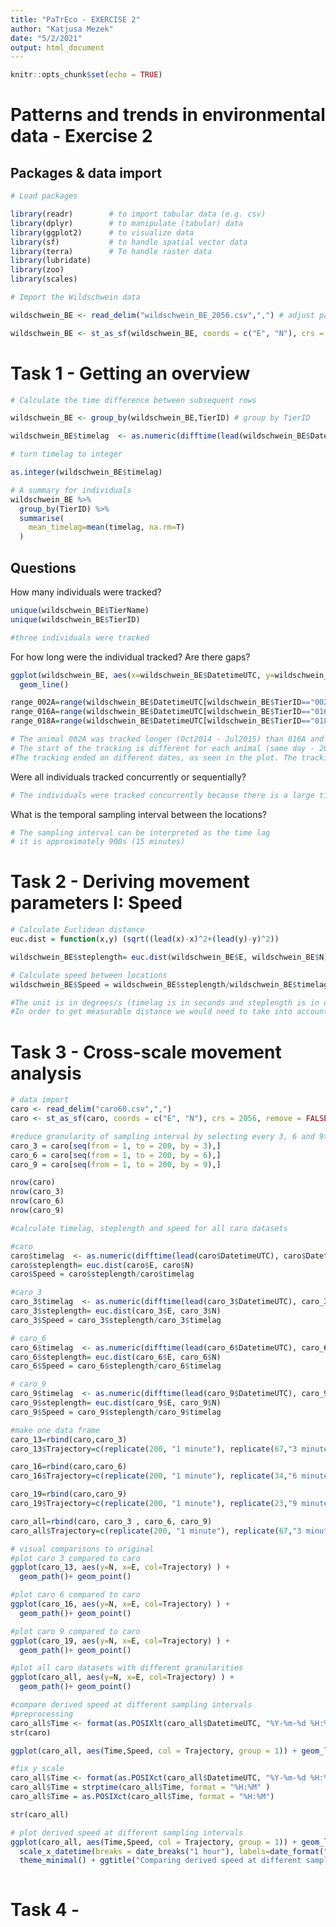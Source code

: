 ```yaml
---
title: "PaTrEco - EXERCISE 2"
author: "Katjusa Mezek"
date: "5/2/2021"
output: html_document
---
```


```r
knitr::opts_chunk$set(echo = TRUE)
```

# Patterns and trends in environmental data - Exercise 2

## Packages & data import

```r
# Load packages

library(readr)        # to import tabular data (e.g. csv)
library(dplyr)        # to manipulate (tabular) data
library(ggplot2)      # to visualize data
library(sf)           # to handle spatial vector data
library(terra)        # To handle raster data
library(lubridate)
library(zoo)
library(scales)

# Import the Wildschwein data

wildschwein_BE <- read_delim("wildschwein_BE_2056.csv",",") # adjust path

wildschwein_BE <- st_as_sf(wildschwein_BE, coords = c("E", "N"), crs = 2056, remove = FALSE)

```

# Task 1 - Getting an overview

```r
# Calculate the time difference between subsequent rows

wildschwein_BE <- group_by(wildschwein_BE,TierID) # group by TierID

wildschwein_BE$timelag  <- as.numeric(difftime(lead(wildschwein_BE$DatetimeUTC), wildschwein_BE$DatetimeUTC),units = "secs")

# turn timelag to integer

as.integer(wildschwein_BE$timelag)

# A summary for individuals
wildschwein_BE %>% 
  group_by(TierID) %>%
  summarise(
    mean_timelag=mean(timelag, na.rm=T)
  )

```

## Questions
How many individuals were tracked?
```r
unique(wildschwein_BE$TierName)
unique(wildschwein_BE$TierID)

#three individuals were tracked
```

For how long were the individual tracked? Are there gaps?
```r
ggplot(wildschwein_BE, aes(x=wildschwein_BE$DatetimeUTC, y=wildschwein_BE$TierID)) +
  geom_line()

range_002A=range(wildschwein_BE$DatetimeUTC[wildschwein_BE$TierID=="002A"])
range_016A=range(wildschwein_BE$DatetimeUTC[wildschwein_BE$TierID=="016A"])
range_018A=range(wildschwein_BE$DatetimeUTC[wildschwein_BE$TierID=="018A"])

# The animal 002A was tracked longer (Oct2014 - Jul2015) than 016A and 018A.
# The start of the tracking is different for each animal (same day - 2014-11-07, but different time).
#The tracking ended on different dates, as seen in the plot. The tracking of 018A and 022A ended on the same day but not same time

```

Were all individuals tracked concurrently or sequentially?
```r
# The individuals were tracked concurrently because there is a large time area when they were all tracked at the same time between January 2015 and June 2015), but with slight delays.

```

What is the temporal sampling interval between the locations?
```r
# The sampling interval can be interpreted as the time lag
# it is approximately 900s (15 minutes)
```

# Task 2 - Deriving movement parameters I: Speed
```r
# Calculate Euclidean distance
euc.dist = function(x,y) (sqrt((lead(x)-x)^2+(lead(y)-y)^2))

wildschwein_BE$steplength= euc.dist(wildschwein_BE$E, wildschwein_BE$N)

# Calculate speed between locations
wildschwein_BE$Speed = wildschwein_BE$steplength/wildschwein_BE$timelag

#The unit is in degrees/s (timelag is in seconds and steplength is in degrees, since it was calculated from the euclidean distance)
#In order to get measurable distance we would need to take into account the earths curve and terrain - haversine

```

# Task 3 - Cross-scale movement analysis

```r

# data import
caro <- read_delim("caro60.csv",",")
caro <- st_as_sf(caro, coords = c("E", "N"), crs = 2056, remove = FALSE)

#reduce granularity of sampling interval by selecting every 3, 6 and 9th row 
caro_3 = caro[seq(from = 1, to = 200, by = 3),] 
caro_6 = caro[seq(from = 1, to = 200, by = 6),]
caro_9 = caro[seq(from = 1, to = 200, by = 9),]

nrow(caro)
nrow(caro_3)
nrow(caro_6)
nrow(caro_9)

#calculate timelag, steplength and speed for all caro datasets

#caro
caro$timelag  <- as.numeric(difftime(lead(caro$DatetimeUTC), caro$DatetimeUTC),units = "secs")
caro$steplength= euc.dist(caro$E, caro$N)
caro$Speed = caro$steplength/caro$timelag

#caro_3
caro_3$timelag  <- as.numeric(difftime(lead(caro_3$DatetimeUTC), caro_3$DatetimeUTC),units = "secs")
caro_3$steplength= euc.dist(caro_3$E, caro_3$N)
caro_3$Speed = caro_3$steplength/caro_3$timelag

# caro_6
caro_6$timelag  <- as.numeric(difftime(lead(caro_6$DatetimeUTC), caro_6$DatetimeUTC),units = "secs")
caro_6$steplength= euc.dist(caro_6$E, caro_6$N)
caro_6$Speed = caro_6$steplength/caro_6$timelag

# caro_9
caro_9$timelag  <- as.numeric(difftime(lead(caro_9$DatetimeUTC), caro_9$DatetimeUTC),units = "secs")
caro_9$steplength= euc.dist(caro_9$E, caro_9$N)
caro_9$Speed = caro_9$steplength/caro_9$timelag

#make one data frame
caro_13=rbind(caro,caro_3)
caro_13$Trajectory=c(replicate(200, "1 minute"), replicate(67,"3 minutes"))

caro_16=rbind(caro,caro_6)
caro_16$Trajectory=c(replicate(200, "1 minute"), replicate(34,"6 minutes"))

caro_19=rbind(caro,caro_9)
caro_19$Trajectory=c(replicate(200, "1 minute"), replicate(23,"9 minutes"))

caro_all=rbind(caro, caro_3 , caro_6, caro_9)
caro_all$Trajectory=c(replicate(200, "1 minute"), replicate(67,"3 minutes"), replicate(34,"6 minutes"),replicate(23,"9 minutes")  )

# visual comparisons to original
#plot caro 3 compared to caro
ggplot(caro_13, aes(y=N, x=E, col=Trajectory) ) +
  geom_path()+ geom_point()

#plot caro 6 compared to caro
ggplot(caro_16, aes(y=N, x=E, col=Trajectory) ) +
  geom_path()+ geom_point()

#plot caro 9 compared to caro
ggplot(caro_19, aes(y=N, x=E, col=Trajectory) ) +
  geom_path()+ geom_point()

#plot all caro datasets with different granularities
ggplot(caro_all, aes(y=N, x=E, col=Trajectory) ) +
  geom_path()+ geom_point()

#compare derived speed at different sampling intervals
#preprocessing 
caro_all$Time <- format(as.POSIXlt(caro_all$DatetimeUTC, "%Y-%m-%d %H:%M:%S", tz = "UTC"), format = "%H:%M")
str(caro)

ggplot(caro_all, aes(Time,Speed, col = Trajectory, group = 1)) + geom_line()

#fix y scale
caro_all$Time <- format(as.POSIXct(caro_all$DatetimeUTC, "%Y-%m-%d %H:%M:%S", tz = "UTC"), format = "%H:%M")
caro_all$Time = strptime(caro_all$Time, format = "%H:%M" )
caro_all$Time = as.POSIXct(caro_all$Time, format = "%H:%M")

str(caro_all)

# plot derived speed at different sampling intervals
ggplot(caro_all, aes(Time,Speed, col = Trajectory, group = 1)) + geom_line() +
  scale_x_datetime(breaks = date_breaks("1 hour"), labels=date_format("%H:%M:%S"))+
  theme_minimal() + ggtitle("Comparing derived speed at different sampling intervals")
 
```

# Task 4 - 
